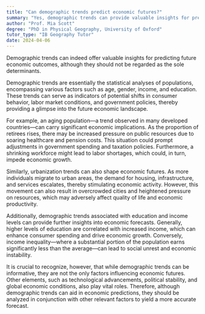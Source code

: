 ```yaml
---
title: "Can demographic trends predict economic futures?"
summary: "Yes, demographic trends can provide valuable insights for predicting economic futures, although they are not the sole determinants."
author: "Prof. Mia Scott"
degree: "PhD in Physical Geography, University of Oxford"
tutor_type: "IB Geography Tutor"
date: 2024-04-06
---
```


Demographic trends can indeed offer valuable insights for predicting future economic outcomes, although they should not be regarded as the sole determinants. 

Demographic trends are essentially the statistical analyses of populations, encompassing various factors such as age, gender, income, and education. These trends can serve as indicators of potential shifts in consumer behavior, labor market conditions, and government policies, thereby providing a glimpse into the future economic landscape.

For example, an aging population—a trend observed in many developed countries—can carry significant economic implications. As the proportion of retirees rises, there may be increased pressure on public resources due to soaring healthcare and pension costs. This situation could prompt adjustments in government spending and taxation policies. Furthermore, a shrinking workforce might lead to labor shortages, which could, in turn, impede economic growth.

Similarly, urbanization trends can also shape economic futures. As more individuals migrate to urban areas, the demand for housing, infrastructure, and services escalates, thereby stimulating economic activity. However, this movement can also result in overcrowded cities and heightened pressure on resources, which may adversely affect quality of life and economic productivity.

Additionally, demographic trends associated with education and income levels can provide further insights into economic forecasts. Generally, higher levels of education are correlated with increased income, which can enhance consumer spending and drive economic growth. Conversely, income inequality—where a substantial portion of the population earns significantly less than the average—can lead to social unrest and economic instability.

It is crucial to recognize, however, that while demographic trends can be informative, they are not the only factors influencing economic futures. Other elements, such as technological advancements, political stability, and global economic conditions, also play vital roles. Therefore, although demographic trends can aid in economic predictions, they should be analyzed in conjunction with other relevant factors to yield a more accurate forecast.
    